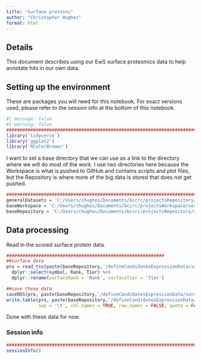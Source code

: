 ```yaml
---
title: "Surface proteins"
author: "Christopher Hughes"
format: html
---
```


## Details

This document describes using our EwS surface proteomics data to help annotate hits in our own data.

## Setting up the environment

These are packages you will need for this notebook. For exact versions used, please refer to the session info at the bottom of this notebook.

```r
#| message: false
#| warning: false
##########################################################################################
library('tidyverse')
library('ggplot2')
library('RColorBrewer')
```

I want to set a base directory that we can use as a link to the directory where we will do most of the work. I use two directories here because the Workspace is what is pushed to GitHub and contains scripts and plot files, but the Repository is where more of the big data is stored that does not get pushed.

```r
##########################################################################################
generalDatasets = 'C:/Users/chughes/Documents/bccrc/projectsRepository/generalDatasets'
baseWorkspace = 'C:/Users/chughes/Documents/bccrc/projectsWorkspace/sorensenLab/relatedToEwsCrisprManuscript'
baseRepository = 'C:/Users/chughes/Documents/bccrc/projectsRepository/sorensenLab/relatedToEwsCrisprManuscript'
```

## Data processing

Read in the scored surface protein data.

```r
###########################################################
##surface data
pro = read_tsv(paste(baseRepository,'/defineCandidatesExpressionData/sorensenSurfaceData/sorensenSurfaceProteomeDataEws.txt',sep=''), show_col_types = FALSE) %>%
  dplyr::select(symbol, Rank, Tier) %>%
  dplyr::rename(surfaceRank = 'Rank', surfaceTier = 'Tier')

##save these data
saveRDS(pro, paste(baseRepository,'/defineCandidatesExpressionData/sorensenSurfaceData/datasetOutputs/dataset_surfaceProteinRanks.rds',sep=''))
write.table(pro, paste(baseRepository,'/defineCandidatesExpressionData/sorensenSurfaceData/datasetOutputs/dataset_surfaceProteinRanks.tsv',sep=''),
            sep = '\t', col.names = TRUE, row.names = FALSE, quote = FALSE)
```

Done with these data for now.

### Session info

```r
##########################################################################################
sessionInfo()
```

